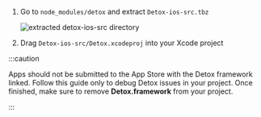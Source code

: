 1. Go to `node_modules/detox` and extract `Detox-ios-src.tbz`

    ![extracted detox-ios-src directory](../../img/xcode/extracted-ios-src.png)

1. Drag `Detox-ios-src/Detox.xcodeproj` into your Xcode project

:::caution

Apps should not be submitted to the App Store with the Detox framework linked. Follow this guide only to debug Detox issues in your project. Once finished, make sure to remove **Detox.framework** from your project.

:::

